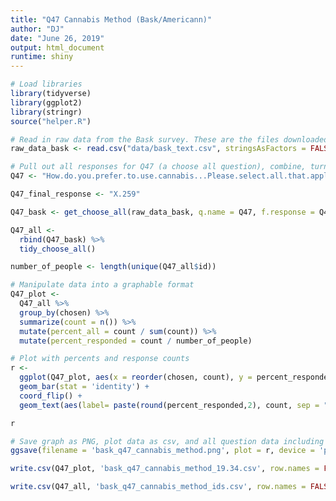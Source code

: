 ```yaml
---
title: "Q47 Cannabis Method (Bask/Americann)"
author: "DJ"
date: "June 26, 2019"
output: html_document
runtime: shiny
---
```


```r
# Load libraries
library(tidyverse)
library(ggplot2)
library(stringr)
source("helper.R")
```

```r
# Read in raw data from the Bask survey. These are the files downloaded from survey monkey saved as a .csv
raw_data_bask <- read.csv("data/bask_text.csv", stringsAsFactors = FALSE)
```

```r
# Pull out all responses for Q47 (a choose all question), combine, turn into a tidy data format for further processing then determine 'question n'
Q47 <- "How.do.you.prefer.to.use.cannabis...Please.select.all.that.apply."

Q47_final_response <- "X.259"

Q47_bask <- get_choose_all(raw_data_bask, q.name = Q47, f.response = Q47_final_response)

Q47_all <- 
  rbind(Q47_bask) %>%
  tidy_choose_all()

number_of_people <- length(unique(Q47_all$id))
```

```r
# Manipulate data into a graphable format
Q47_plot <-
  Q47_all %>%
  group_by(chosen) %>%
  summarize(count = n()) %>%
  mutate(percent_all = count / sum(count)) %>%
  mutate(percent_responded = count / number_of_people)
```

```r
# Plot with percents and response counts
r <- 
  ggplot(Q47_plot, aes(x = reorder(chosen, count), y = percent_responded)) +
  geom_bar(stat = 'identity') +
  coord_flip() +
  geom_text(aes(label= paste(round(percent_responded,2), count, sep = "***")))

r
```

```r
# Save graph as PNG, plot data as csv, and all question data including response IDs as csv (save question n and N at end of plot file as "_x.x")
ggsave(filename = 'bask_q47_cannabis_method.png', plot = r, device = 'png')

write.csv(Q47_plot, 'bask_q47_cannabis_method_19.34.csv', row.names = FALSE)

write.csv(Q47_all, 'bask_q47_cannabis_method_ids.csv', row.names = FALSE)
```

